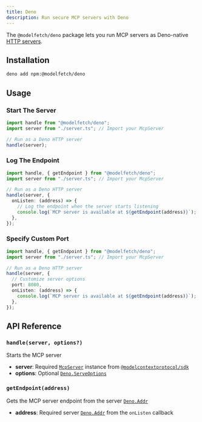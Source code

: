 ```yaml
---
title: Deno
description: Run secure MCP servers with Deno
---
```


The `@modelfetch/deno` package lets you run MCP servers as Deno-native [HTTP servers](https://docs.deno.com/runtime/tutorials/http_server).

## Installation

```bash title="Terminal"
deno add npm:@modelfetch/deno
```

## Usage

### Start The Server

```typescript title="src/index.ts"
import handle from "@modelfetch/deno";
import server from "./server.ts"; // Import your McpServer

// Run as a Deno HTTP server
handle(server);
```

### Log The Endpoint

```typescript title="src/index.ts"
import handle, { getEndpoint } from "@modelfetch/deno";
import server from "./server.ts"; // Import your McpServer

// Run as a Deno HTTP server
handle(server, {
  onListen: (address) => {
    // Log the endpoint when the server starts listening
    console.log(`MCP server is available at ${getEndpoint(address)}`);
  },
});
```

### Specify Custom Port

```typescript title="src/index.ts"
import handle, { getEndpoint } from "@modelfetch/deno";
import server from "./server.ts"; // Import your McpServer

// Run as a Deno HTTP server
handle(server, {
  // Customize server options
  port: 8080,
  onListen: (address) => {
    console.log(`MCP server is available at ${getEndpoint(address)}`);
  },
});
```

## API Reference

### `handle(server, options?)`

Starts the MCP server

- **server**: Required [`McpServer`](https://github.com/modelcontextprotocol/typescript-sdk?tab=readme-ov-file#server) instance from [`@modelcontextprotocol/sdk`](https://github.com/modelcontextprotocol/typescript-sdk)
- **options**: Optional [`Deno.ServeOptions`](https://docs.deno.com/api/deno/~/Deno.ServeOptions)

### `getEndpoint(address)`

Gets the MCP server endpoint from the server [`Deno.Addr`](https://docs.deno.com/api/deno/~/Deno.Addr)

- **address**: Required server [`Deno.Addr`](https://docs.deno.com/api/deno/~/Deno.Addr) from the `onListen` callback
